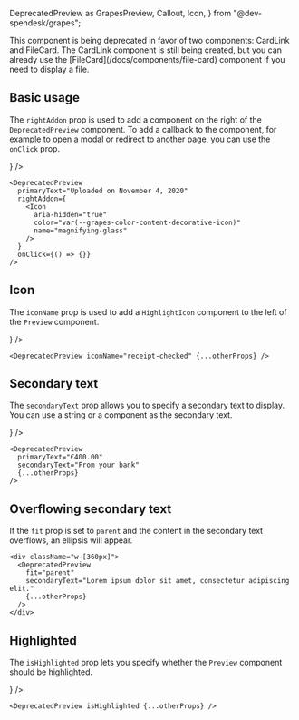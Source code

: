   DeprecatedPreview as GrapesPreview,
  Callout,
  Icon,
} from "@dev-spendesk/grapes";

<Callout className="mt-4" variant="warning" title="Deprecation warning">
  This component is being deprecated in favor of two components: CardLink and
  FileCard. The CardLink component is still being created, but you can already
  use the [FileCard](/docs/components/file-card) component if you need to
  display a file.
</Callout>

## Basic usage

The `rightAddon` prop is used to add a component on the right of the `DeprecatedPreview` component. To add a callback to the component, for example to open a modal or redirect to another page, you can use the `onClick` prop.

<Preview>
  <GrapesPreview
    primaryText="Uploaded on November 4, 2020"
    rightAddon={
      <Icon
        aria-hidden="true"
        color="var(--grapes-color-content-decorative-icon)"
        name="magnifying-glass"
      />
    }
  />
</Preview>

```tsx
<DeprecatedPreview
  primaryText="Uploaded on November 4, 2020"
  rightAddon={
    <Icon
      aria-hidden="true"
      color="var(--grapes-color-content-decorative-icon)"
      name="magnifying-glass"
    />
  }
  onClick={() => {}}
/>
```

## Icon

The `iconName` prop is used to add a `HighlightIcon` component to the left of the `Preview` component.

<Preview>
  <GrapesPreview
    iconName="receipt-checked"
    primaryText="Uploaded on November 4, 2020"
    rightAddon={
      <Icon
        aria-hidden="true"
        color="var(--grapes-color-content-decorative-icon)"
        name="magnifying-glass"
      />
    }
  />
</Preview>

```tsx
<DeprecatedPreview iconName="receipt-checked" {...otherProps} />
```

## Secondary text

The `secondaryText` prop allows you to specify a secondary text to display. You can use a string or a component as the secondary text.

<Preview>
  <GrapesPreview
    primaryText="€400.00"
    secondaryText="From your bank"
    rightAddon={
      <Icon
        aria-hidden="true"
        color="var(--grapes-color-content-decorative-icon)"
        name="chevron-right"
      />
    }
  />
</Preview>

```tsx
<DeprecatedPreview
  primaryText="€400.00"
  secondaryText="From your bank"
  {...otherProps}
/>
```

## Overflowing secondary text

If the `fit` prop is set to `parent` and the content in the secondary text overflows, an ellipsis will appear.

<Preview>
  <div className="w-[360px]">
    <GrapesPreview
      fit="parent"
      primaryText="Main text"
      secondaryText="Lorem ipsum dolor sit amet, consectetur adipiscing elit."
    />
  </div>
</Preview>

```tsx
<div className="w-[360px]">
  <DeprecatedPreview
    fit="parent"
    secondaryText="Lorem ipsum dolor sit amet, consectetur adipiscing elit."
    {...otherProps}
  />
</div>
```

## Highlighted

The `isHighlighted` prop lets you specify whether the `Preview` component should be highlighted.

<Preview>
  <GrapesPreview
    isHighlighted
    iconName="receipt-checked"
    primaryText="Uploaded on November 4, 2020"
    rightAddon={
      <Icon
        aria-hidden="true"
        color="var(--grapes-color-content-decorative-icon)"
        name="magnifying-glass"
      />
    }
  />
</Preview>

```tsx
<DeprecatedPreview isHighlighted {...otherProps} />
```
